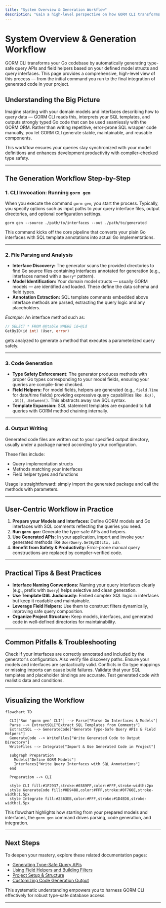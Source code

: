 ```yaml
---
title: "System Overview & Generation Workflow"
description: "Gain a high-level perspective on how GORM CLI transforms Go interfaces and model types into type-safe query APIs and field helpers. Follow the generation workflow from CLI invocation through the analysis, code emission, and project integration stages."
---
```


# System Overview & Generation Workflow

GORM CLI transforms your Go codebase by automatically generating type-safe query APIs and field helpers based on your defined model structs and query interfaces. This page provides a comprehensive, high-level view of this process — from the initial command you run to the final integration of generated code in your project.

## Understanding the Big Picture

Imagine starting with your domain models and interfaces describing how to query data — GORM CLI reads this, interprets your SQL templates, and outputs strongly typed Go code that can be used seamlessly with the GORM ORM. Rather than writing repetitive, error-prone SQL wrapper code manually, you let GORM CLI generate stable, maintainable, and reusable components.

This workflow ensures your queries stay synchronized with your model definitions and enhances development productivity with compiler-checked type safety.

---

## The Generation Workflow Step-by-Step

### 1. CLI Invocation: Running `gorm gen`

When you execute the command `gorm gen`, you start the process. Typically, you specify options such as input paths to your query interface files, output directories, and optional configuration settings.

```
gorm gen --source ./path/to/interfaces --out ./path/to/generated
```

This command kicks off the core pipeline that converts your plain Go interfaces with SQL template annotations into actual Go implementations.

---

### 2. File Parsing and Analysis

- **Interface Discovery:** The generator scans the provided directories to find Go source files containing interfaces annotated for generation (e.g., interfaces named with a `Query*` pattern).
- **Model Identification:** Your domain model structs — usually GORM models — are identified and loaded. These define the data schema and field types.
- **Annotation Extraction:** SQL template comments embedded above interface methods are parsed, extracting the query logic and any placeholders.

*Example:* An interface method such as:

```go
// SELECT * FROM @@table WHERE id=@id
GetByID(id int) (User, error)
```
gets analyzed to generate a method that executes a parameterized query safely.

---

### 3. Code Generation

- **Type Safety Enforcement:** The generator produces methods with proper Go types corresponding to your model fields, ensuring your queries are compile-time checked.
- **Field Helpers:** For model fields, helpers are generated (e.g., `field.Time` for date/time fields) providing expressive query capabilities like `.Eq()`, `.Gt()`, `.Between()`. This abstracts away raw SQL syntax.
- **Template Expansion:** SQL statement templates are expanded to full queries with GORM method chaining internally.

---

### 4. Output Writing

Generated code files are written out to your specified output directory, usually under a package named according to your configuration.

These files include:
- Query implementation structs
- Methods matching your interfaces
- Field helper types and functions

Usage is straightforward: simply import the generated package and call the methods with parameters.

---

## User-Centric Workflow in Practice

1. **Prepare your Models and Interfaces:** Define GORM models and Go interfaces with SQL comments reflecting the queries you need.
2. **Run `gorm gen`:** Generate the type-safe APIs and helpers.
3. **Use Generated APIs:** In your application, import and invoke your generated methods like `UserQuery.GetByID(ctx, id)`.
4. **Benefit from Safety & Productivity:** Error-prone manual query constructions are replaced by compiler-verified code.

---

## Practical Tips & Best Practices

- **Interface Naming Conventions:** Naming your query interfaces clearly (e.g., prefix with `Query`) helps selective and clean generation.
- **Use Template DSL Judiciously:** Embed complex SQL logic in interfaces but keep it readable and maintainable.
- **Leverage Field Helpers:** Use them to construct filters dynamically, improving safe query composition.
- **Organize Project Structure:** Keep models, interfaces, and generated code in well-defined directories for maintainability.

---

## Common Pitfalls & Troubleshooting

<AccordionGroup title="Common Issues During Generation">
<Accordion title="No Generated Files Created">
Check if your interfaces are correctly annotated and included by the generator's configuration. Also verify file discovery paths.
</Accordion>
<Accordion title="Generated Code Does Not Compile">
Ensure your models and interfaces are syntactically valid. Conflicts in Go type mappings or missing imports can cause build failures.
</Accordion>
<Accordion title="Runtime Errors in Queries">
Validate that your SQL templates and placeholder bindings are accurate. Test generated code with realistic data and conditions.
</Accordion>
</AccordionGroup>

---

## Visualizing the Workflow

```mermaid
flowchart TD

  CLI["Run 'gorm gen' CLI"] --> Parse["Parse Go Interfaces & Models"]
  Parse --> ExtractSQL["Extract SQL Templates from Comments"]
  ExtractSQL --> GenerateCode["Generate Type-Safe Query APIs & Field Helpers"]
  GenerateCode --> WriteFiles["Write Generated Code to Output Directory"]
  WriteFiles --> Integrate["Import & Use Generated Code in Project"]

  subgraph Preparation
    Models["Define GORM Models"]
    Interfaces["Write Query Interfaces with SQL Annotations"]
  end

  Preparation --> CLI

  style CLI fill:#1F2937,stroke:#0389FF,color:#FFF,stroke-width:2px
  style GenerateCode fill:#0D9488,color:#FFF,stroke:#0F766E,stroke-width:1.5px
  style Integrate fill:#2563EB,color:#FFF,stroke:#1D4ED8,stroke-width:1.5px
```

This flowchart highlights how starting from your prepared models and interfaces, the `gorm gen` command drives parsing, code generation, and integration.

---

## Next Steps

To deepen your mastery, explore these related documentation pages:

- [Generating Type-Safe Query APIs](/guides/core-workflows/generating-type-safe-queries)
- [Using Field Helpers and Building Filters](/guides/core-workflows/field-helpers-and-filters)
- [Project Setup & Structure](/getting-started/first-steps-with-gorm-cli/project-setup)
- [Customizing Code Generation Output](/guides/advanced-patterns/customizing-generation-output)

This systematic understanding empowers you to harness GORM CLI effectively for robust type-safe database access.


---